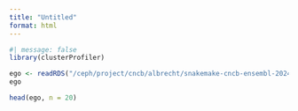 ```yaml
---
title: "Untitled"
format: html
---
```


```r
#| message: false
library(clusterProfiler)
```

```r
ego <- readRDS("/ceph/project/cncb/albrecht/snakemake-cncb-ensembl-2024/results/enrichgo/hvgs.rds")
ego
```

```r
head(ego, n = 20)
```

